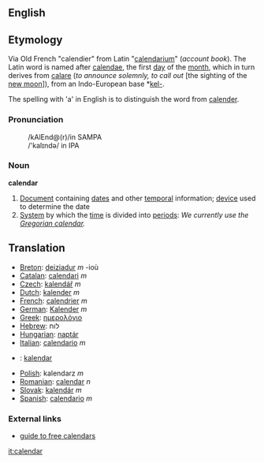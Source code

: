 {{wikipedia}}
==English==

==Etymology==
Via Old French "calendier" from Latin "[[calendarium]]" (''account book''). The Latin word is named after [[calendae]], the first [[day]] of the [[month]], which in turn derives from [[calare]] (''to announce solemnly, to call out'' [the sighting of the [[new moon]]<nowiki>]</nowiki>), from an Indo-European base *[[kel-]].

The spelling with 'a' in English is to distinguish the word from [[calender]].

===Pronunciation===
:/kAlEnd@(r)/in SAMPA
:/'kal&#618;nd&#601;/ in IPA

===Noun===
'''calendar'''
# [[Document]] containing [[date]]s and other [[temporal]] information; [[device]] used to determine the date
# [[System]] by which the [[time]] is divided into [[period]]s: ''We currently use the [[Gregorian calendar]].''

==Translation==
*[[Breton]]: [[deiziadur]] ''m'' -ioù
*[[Catalan]]: [[calendari]] ''m''
*[[Czech]]: [[kalendář]] ''m''
*[[Dutch]]: [[kalender]] ''m''
*[[French]]: [[calendrier]] ''m''
*[[German]]: [[Kalender]] ''m''
*[[Greek]]: [[ημερολόγιο]]
*[[Hebrew]]: לוח
*[[Hungarian]]: [[naptár]]
*[[Italian]]: [[calendario]] ''m''
*{{ms}}: [[kalendar]]
*[[Polish]]: kalendarz ''m''
*[[Romanian]]: [[calendar]] ''n''
*[[Slovak]]: [[kalendár]] ''m''
*[[Spanish]]: [[calendario]] ''m''

===External links===
*[http://www.smart-info-guide.com/free-calendars guide to free calendars]
[[it:calendar]]
